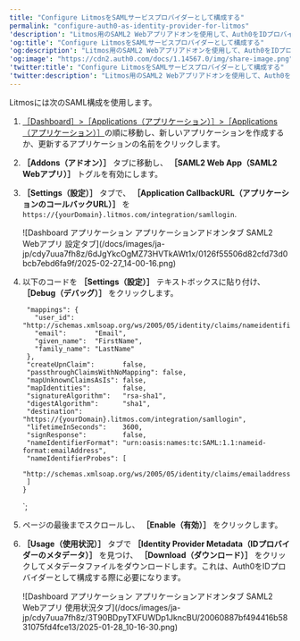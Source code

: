 ```yaml
---
title: "Configure LitmosをSAMLサービスプロバイダーとして構成する"
permalink: "configure-auth0-as-identity-provider-for-litmos"
'description': "Litmos用のSAML2 Webアプリアドオンを使用して、Auth0をIDプロバイダーとして構成する方法を説明します。"
'og:title': "Configure LitmosをSAMLサービスプロバイダーとして構成する"
'og:description': "Litmos用のSAML2 Webアプリアドオンを使用して、Auth0をIDプロバイダーとして構成する方法を説明します。"
'og:image': "https://cdn2.auth0.com/docs/1.14567.0/img/share-image.png"
'twitter:title': "Configure LitmosをSAMLサービスプロバイダーとして構成する"
'twitter:description': "Litmos用のSAML2 Webアプリアドオンを使用して、Auth0をIDプロバイダーとして構成する方法を説明します。"
---
```



Litmosには次の<Tooltip data-tooltip-id="react-containers-DefinitionTooltip-1" href="/docs/ja-jp/glossary?term=security-assertion-markup-language" tip="Security Assertion Markup Language（SAML）: パスワードなしに二者間で認証情報を交換できる標準化プロトコル。" cta="用語集の表示">SAML</Tooltip>構成を使用します。

1. [［Dashboard］>［Applications（アプリケーション）］>［Applications（アプリケーション）］](https://manage.auth0.com/#/applications)の順に移動し、新しいアプリケーションを作成するか、更新するアプリケーションの名前をクリックします。
2. **［Addons（アドオン）］** タブに移動し、 **［SAML2 Web App（SAML2 Webアプリ）］** トグルを有効にします。
3. **［Settings（設定）］** タブで、 **［Application CallbackURL（アプリケーションのコールバックURL）］** を`https://{yourDomain}.litmos.com/integration/samllogin`.

   <Frame>![Dashboard アプリケーション アプリケーションアドオンタブ SAML2 Webアプリ 設定タブ](/docs/images/ja-jp/cdy7uua7fh8z/6dJgYkcOgMZ73HVTkAWt1x/0126f55506d82cfd73d0bcb7ebd6fa9f/2025-02-27_14-00-16.png)</Frame>

4. 以下のコードを **［Settings（設定）］** テキストボックスに貼り付け、 **［Debug（デバッグ）］** をクリックします。

        "mappings": {
          "user_id":     "http://schemas.xmlsoap.org/ws/2005/05/identity/claims/nameidentifier",
          "email":       "Email",
          "given_name":  "FirstName",
          "family_name": "LastName"
        },
        "createUpnClaim":       false,
        "passthroughClaimsWithNoMapping": false,
        "mapUnknownClaimsAsIs": false,
        "mapIdentities":        false,
        "signatureAlgorithm":   "rsa-sha1",
        "digestAlgorithm":      "sha1",
        "destination":          "https://{yourDomain}.litmos.com/integration/samllogin",
        "lifetimeInSeconds":    3600,
        "signResponse":         false,
        "nameIdentifierFormat": "urn:oasis:names:tc:SAML:1.1:nameid-format:emailAddress",
        "nameIdentifierProbes": [
          "http://schemas.xmlsoap.org/ws/2005/05/identity/claims/emailaddress"
        ]
       }
   `;

<AuthCodeBlock children={codeExample} language="json" />

   

   
5. ページの最後までスクロールし、 **［Enable（有効）］** をクリックします。
6. **［Usage（使用状況）］** タブで **［Identity Provider Metadata（IDプロバイダーのメタデータ）］** を見つけ、 **［Download（ダウンロード）］** をクリックしてメタデータファイルをダウンロードします。これは、Auth0をIDプロバイダーとして構成する際に必要になります。

   <Frame>![Dashboard アプリケーション アプリケーションアドオンタブ SAML2 Webアプリ 使用状況タブ](/docs/images/ja-jp/cdy7uua7fh8z/3T90BDpyTXFUWDp1JkncBU/20060887bf494416b5831075fd4fce13/2025-01-28_10-16-30.png)</Frame>

